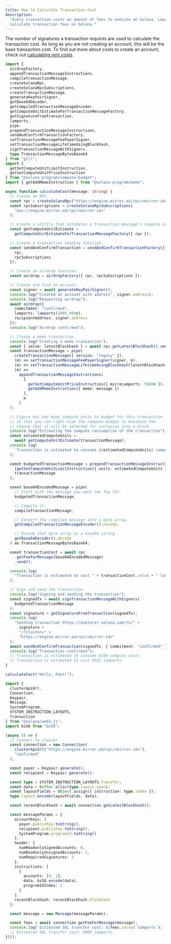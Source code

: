 ```yaml
---
title: How to Calculate Transaction Cost
description:
  "Every transaction costs an amount of fees to execute on Solana. Learn how to
  calculate transaction fees on Solana."
---
```


The number of signatures a transaction requires are used to calculate the
transaction cost. As long as you are not creating an account, this will be the
base transaction cost. To find out more about costs to create an account, check
out [calculating rent costs](/developers/cookbook/accounts/calculate-rent).

<CodeTabs flags="r">

```typescript !! title="gill"
import {
  airdropFactory,
  appendTransactionMessageInstructions,
  compileTransactionMessage,
  createSolanaRpc,
  createSolanaRpcSubscriptions,
  createTransactionMessage,
  generateKeyPairSigner,
  getBase64Decoder,
  getCompiledTransactionMessageEncoder,
  getComputeUnitEstimateForTransactionMessageFactory,
  getSignatureFromTransaction,
  lamports,
  pipe,
  prependTransactionMessageInstructions,
  sendAndConfirmTransactionFactory,
  setTransactionMessageFeePayerSigner,
  setTransactionMessageLifetimeUsingBlockhash,
  signTransactionMessageWithSigners,
  type TransactionMessageBytesBase64
} from "gill";
import {
  getSetComputeUnitLimitInstruction,
  getSetComputeUnitPriceInstruction
} from "@solana-program/compute-budget";
import { getAddMemoInstruction } from "@solana-program/memo";

async function calculateCost(message: string) {
  // Create an RPC.
  const rpc = createSolanaRpc("https://engine.mirror.ad/rpc/<mirror-id>");
  const rpcSubscriptions = createSolanaRpcSubscriptions(
    "wss://engine.mirror.ad/rpc/<mirror-id>"
  );

  // Create a utility that estimates a transaction message's compute consumption.
  const getComputeUnitEstimate =
    getComputeUnitEstimateForTransactionMessageFactory({ rpc });

  // Create a transaction sending function.
  const sendAndConfirmTransaction = sendAndConfirmTransactionFactory({
    rpc,
    rpcSubscriptions
  });

  // Create an airdrop function.
  const airdrop = airdropFactory({ rpc, rpcSubscriptions });

  // Create and fund an account.
  const signer = await generateKeyPairSigner();
  console.log("Created an account with address", signer.address);
  console.log("Requesting airdrop");
  await airdrop({
    commitment: "confirmed",
    lamports: lamports(1000_000n),
    recipientAddress: signer.address
  });
  console.log("Airdrop confirmed");

  // Create a memo transaction.
  console.log("Creating a memo transaction");
  const { value: latestBlockhash } = await rpc.getLatestBlockhash().send();
  const transactionMessage = pipe(
    createTransactionMessage({ version: "legacy" }),
    (m) => setTransactionMessageFeePayerSigner(signer, m),
    (m) => setTransactionMessageLifetimeUsingBlockhash(latestBlockhash, m),
    (m) =>
      appendTransactionMessageInstructions(
        [
          getSetComputeUnitPriceInstruction({ microLamports: 5000n }),
          getAddMemoInstruction({ memo: message })
        ],
        m
      )
  );

  // Figure out how many compute units to budget for this transaction
  // so that you can right-size the compute budget to maximize the
  // chance that it will be selected for inclusion into a block.
  console.log("Estimating the compute consumption of the transaction");
  const estimatedComputeUnits =
    await getComputeUnitEstimate(transactionMessage);
  console.log(
    `Transaction is estimated to consume ${estimatedComputeUnits} compute units`
  );

  const budgetedTransactionMessage = prependTransactionMessageInstructions(
    [getSetComputeUnitLimitInstruction({ units: estimatedComputeUnits })],
    transactionMessage
  );

  const base64EncodedMessage = pipe(
    // Start with the message you want the fee for.
    budgetedTransactionMessage,

    // Compile it.
    compileTransactionMessage,

    // Convert the compiled message into a byte array.
    getCompiledTransactionMessageEncoder().encode,

    // Encode that byte array as a base64 string.
    getBase64Decoder().decode
  ) as TransactionMessageBytesBase64;

  const transactionCost = await rpc
    .getFeeForMessage(base64EncodedMessage)
    .send();

  console.log(
    "Transaction is estimated to cost " + transactionCost.value + " lamports"
  );

  // Sign and send the transaction.
  console.log("Signing and sending the transaction");
  const signedTx = await signTransactionMessageWithSigners(
    budgetedTransactionMessage
  );
  const signature = getSignatureFromTransaction(signedTx);
  console.log(
    "Sending transaction https://explorer.solana.com/tx/" +
      signature +
      "/?cluster=" +
      "https://engine.mirror.ad/rpc/<mirror-id>"
  );
  await sendAndConfirmTransaction(signedTx, { commitment: "confirmed" });
  console.log("Transaction confirmed");
  // Transaction is estimated to consume 6236 compute units
  // Transaction is estimated to cost 5032 lamports
}

calculateCost("Hello, Fees!");
```

```typescript !! title="calculate-cost.ts"
import {
  clusterApiUrl,
  Connection,
  Keypair,
  Message,
  SystemProgram,
  SYSTEM_INSTRUCTION_LAYOUTS,
  Transaction
} from "@solana/web3.js";
import bs58 from "bs58";

(async () => {
  // Connect to cluster
  const connection = new Connection(
    clusterApiUrl("https://engine.mirror.ad/rpc/<mirror-id>"),
    "confirmed"
  );

  const payer = Keypair.generate();
  const recipient = Keypair.generate();

  const type = SYSTEM_INSTRUCTION_LAYOUTS.Transfer;
  const data = Buffer.alloc(type.layout.span);
  const layoutFields = Object.assign({ instruction: type.index });
  type.layout.encode(layoutFields, data);

  const recentBlockhash = await connection.getLatestBlockhash();

  const messageParams = {
    accountKeys: [
      payer.publicKey.toString(),
      recipient.publicKey.toString(),
      SystemProgram.programId.toString()
    ],
    header: {
      numReadonlySignedAccounts: 0,
      numReadonlyUnsignedAccounts: 1,
      numRequiredSignatures: 1
    },
    instructions: [
      {
        accounts: [0, 1],
        data: bs58.encode(data),
        programIdIndex: 2
      }
    ],
    recentBlockhash: recentBlockhash.blockhash
  };

  const message = new Message(messageParams);

  const fees = await connection.getFeeForMessage(message);
  console.log(`Estimated SOL transfer cost: ${fees.value} lamports`);
  // Estimated SOL transfer cost: 5000 lamports
})();
```

</CodeTabs>
